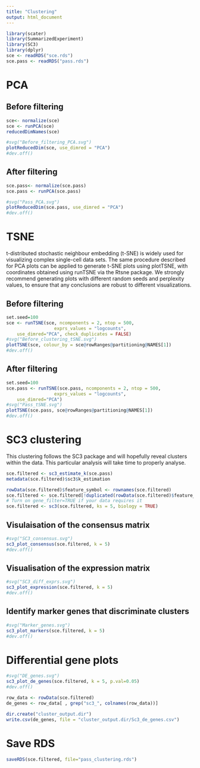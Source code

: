 ```yaml
---
title: "Clustering"
output: html_document
---
```


```r
library(scater)
library(SummarizedExperiment)
library(SC3)
library(dplyr)
sce <- readRDS("sce.rds")
sce.pass <- readRDS("pass.rds")
```

# PCA {.tabset}

## Before filtering 

```r
sce<- normalize(sce)
sce <- runPCA(sce)
reducedDimNames(sce)

#svg("Before_filtering_PCA.svg")
plotReducedDim(sce, use_dimred = "PCA")
#dev.off()
```


## After filtering 

```r
sce.pass<- normalize(sce.pass)
sce.pass <- runPCA(sce.pass)

#svg("Pass_PCA.svg")
plotReducedDim(sce.pass, use_dimred = "PCA")
#dev.off()
```

# TSNE {.tabset}

t-distributed stochastic neighbour embedding (t-SNE) is widely used for visualizing complex single-cell data sets. The same procedure described for PCA plots can be applied to generate t-SNE plots using plotTSNE, with coordinates obtained using runTSNE via the Rtsne package. We strongly recommend generating plots with different random seeds and perplexity values, to ensure that any conclusions are robust to different visualizations.

## Before filtering 

```r
set.seed=100
sce <- runTSNE(sce, ncomponents = 2, ntop = 500,
                  exprs_values = "logcounts",
    use_dimred="PCA", check_duplicates = FALSE)
#svg("Before_clustering_tSNE.svg")
plotTSNE(sce, colour_by = sce@rowRanges@partitioning@NAMES[1])
#dev.off()
```

## After filtering

```r
set.seed=100
sce.pass <- runTSNE(sce.pass, ncomponents = 2, ntop = 500,
                  exprs_values = "logcounts",
    use_dimred="PCA")
#svg("Pass_tSNE.svg")
plotTSNE(sce.pass, sce@rowRanges@partitioning@NAMES[1])
#dev.off()
```

# SC3 clustering

This clustering follows the SC3 package and will hopefully reveal clusters within the data. This particular analysis will take time to properly analyse.

```r
sce.filtered <- sc3_estimate_k(sce.pass)
metadata(sce.filtered)$sc3$k_estimation
```

```r
rowData(sce.filtered)$feature_symbol <- rownames(sce.filtered)
sce.filtered <- sce.filtered[!duplicated(rowData(sce.filtered)$feature_symbol), ]
# Turn on gene_filter=TRUE if your data requires it
sce.filtered <- sc3(sce.filtered, ks = 5, biology = TRUE)
```

## Visulaisation of the consensus matrix

```r
#svg("SC3_consensus.svg")
sc3_plot_consensus(sce.filtered, k = 5)
#dev.off()
```

## Visualisation of the expression matrix

```r
#svg("SC3_diff_exprs.svg")
sc3_plot_expression(sce.filtered, k = 5)
#dev.off()
```

## Identify marker genes that discriminate clusters

```r
#svg("Marker_genes.svg")
sc3_plot_markers(sce.filtered, k = 5)
#dev.off()
```

# Differential gene plots

```r
#svg("DE_genes.svg")
sc3_plot_de_genes(sce.filtered, k = 5, p.val=0.05)
#dev.off()

row_data <- rowData(sce.filtered)
de_genes <- row_data[ , grep("sc3_", colnames(row_data))]

dir.create("cluster_output.dir")
write.csv(de_genes, file = "cluster_output.dir/Sc3_de_genes.csv")
```

# Save RDS

```r
saveRDS(sce.filtered, file="pass_clustering.rds")
```
